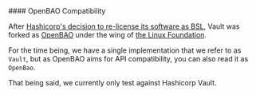 <Note>
#### OpenBAO Compatibility

After [Hashicorp's decision to re-license its software as
BSL](https://www.hashicorp.com/blog/hashicorp-adopts-business-source-license),
Vault was forked as [OpenBAO](https://github.com/openbao/openbao) under the
wing of [the Linux Foundation](https://www.linuxfoundation.org/).

For the time being, we have a single implementation that we refer to as `Vault`,
but as OpenBAO aims for API compatibility, you can also read it as `OpenBao`.

That being said, we currently only test against Hashicorp Vault.
</Note>
